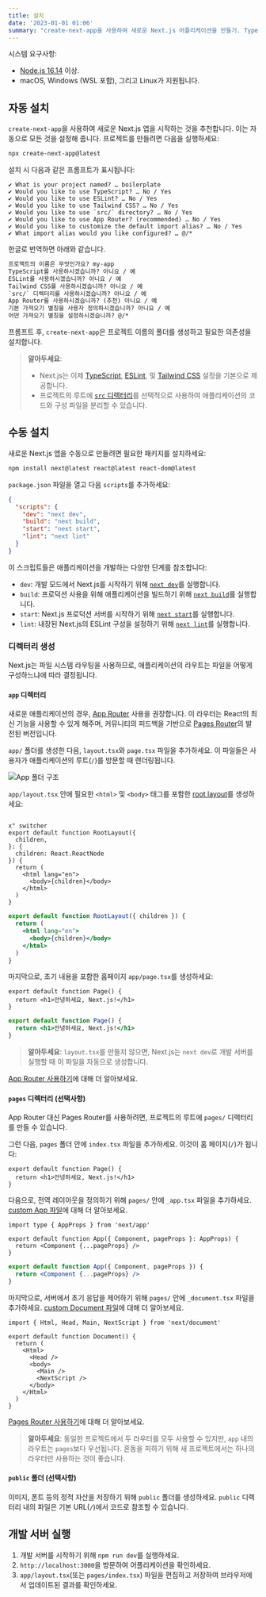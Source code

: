 ```yaml
---
title: 설치
date: '2023-01-01 01:06'
summary: "create-next-app을 사용하여 새로운 Next.js 어플리케이션을 만들기. TypeScript, 스타일 및 next.config.js 파일 설정."
---
```


<TOCInline toc={props.toc} asDisclosure />

시스템 요구사항:

- [Node.js 16.14](https://nodejs.org/) 이상.
- macOS, Windows (WSL 포함), 그리고 Linux가 지원됩니다.

## 자동 설치

`create-next-app`을 사용하여 새로운 Next.js 앱을 시작하는 것을 추천합니다. 이는 자동으로 모든 것을 설정해 줍니다. 프로젝트를 만들려면 다음을 실행하세요:

```bash filename="터미널"
npx create-next-app@latest
```

설치 시 다음과 같은 프롬프트가 표시됩니다:

```
✔ What is your project named? … boilerplate
✔ Would you like to use TypeScript? … No / Yes
✔ Would you like to use ESLint? … No / Yes
✔ Would you like to use Tailwind CSS? … No / Yes
✔ Would you like to use `src/` directory? … No / Yes
✔ Would you like to use App Router? (recommended) … No / Yes
✔ Would you like to customize the default import alias? … No / Yes
✔ What import alias would you like configured? … @/*
```

한글로 번역하면 아래와 같습니다.
```txt filename="터미널"
프로젝트의 이름은 무엇인가요? my-app
TypeScript를 사용하시겠습니까? 아니요 / 예
ESLint를 사용하시겠습니까? 아니요 / 예
Tailwind CSS를 사용하시겠습니까? 아니요 / 예
`src/` 디렉터리를 사용하시겠습니까? 아니요 / 예
App Router를 사용하시겠습니까? (추천) 아니요 / 예
기본 가져오기 별칭을 사용자 정의하시겠습니까? 아니요 / 예
어떤 가져오기 별칭을 설정하시겠습니까? @/*
```

프롬프트 후, `create-next-app`은 프로젝트 이름의 폴더를 생성하고 필요한 의존성을 설치합니다.

> **알아두세요**:
>
> - Next.js는 이제 [TypeScript](/docs/app/building-your-application/configuring/typescript), [ESLint](/docs/app/building-your-application/configuring/eslint), 및 [Tailwind CSS](/docs/app/building-your-application/styling/tailwind-css) 설정을 기본으로 제공합니다.
> - 프로젝트의 루트에 [`src` 디렉터리](/docs/app/building-your-application/configuring/src-directory)를 선택적으로 사용하여 애플리케이션의 코드와 구성 파일을 분리할 수 있습니다.

## 수동 설치

새로운 Next.js 앱을 수동으로 만들려면 필요한 패키지를 설치하세요:

```bash filename="터미널"
npm install next@latest react@latest react-dom@latest
```

`package.json` 파일을 열고 다음 `scripts`를 추가하세요:

```json filename="package.json"
{
  "scripts": {
    "dev": "next dev",
    "build": "next build",
    "start": "next start",
    "lint": "next lint"
  }
}
```

이 스크립트들은 애플리케이션을 개발하는 다양한 단계를 참조합니다:

- `dev`: 개발 모드에서 Next.js를 시작하기 위해 [`next dev`](/docs/app/api-reference/next-cli#development)를 실행합니다.
- `build`: 프로덕션 사용을 위해 애플리케이션을 빌드하기 위해 [`next build`](/docs/app/api-reference/next-cli#build)를 실행합니다.
- `start`: Next.js 프로덕션 서버를 시작하기 위해 [`next start`](/docs/app/api-reference/next-cli#production)를 실행합니다.
- `lint`: 내장된 Next.js의 ESLint 구성을 설정하기 위해 [`next lint`](/docs/app/api-reference/next-cli#lint)를 실행합니다.

### 디렉터리 생성

Next.js는 파일 시스템 라우팅을 사용하므로, 애플리케이션의 라우트는 파일을 어떻게 구성하느냐에 따라 결정됩니다.

#### `app` 디렉터리

새로운 애플리케이션의 경우, [App Router](/docs/app) 사용을 권장합니다. 이 라우터는 React의 최신 기능을 사용할 수 있게 해주며, 커뮤니티의 피드백을 기반으로 [Pages Router](/docs/pages)의 발전된 버전입니다.

`app/` 폴더를 생성한 다음, `layout.tsx`와 `page.tsx` 파일을 추가하세요. 이 파일들은 사용자가 애플리케이션의 루트(`/`)를 방문할 때 렌더링됩니다.

![App 폴더 구조](https://nextjs.org/_next/image?url=%2Fdocs%2Flight%2Fapp-getting-started.png&w=1920&q=75&dpl=dpl_99NrkuXSXU1aYrdcBbzPCEoaGY4x)

`app/layout.tsx` 안에 필요한 `<html>` 및 `<body>` 태그를 포함한 [root layout](/docs/app/building-your-application/routing/pages-and-layouts#root-layout-required)를 생성하세요:

```tsx filename="app/layout.ts

x" switcher
export default function RootLayout({
  children,
}: {
  children: React.ReactNode
}) {
  return (
    <html lang="en">
      <body>{children}</body>
    </html>
  )
}
```

```jsx filename="app/layout.js" switcher
export default function RootLayout({ children }) {
  return (
    <html lang="en">
      <body>{children}</body>
    </html>
  )
}
```

마지막으로, 초기 내용을 포함한 홈페이지 `app/page.tsx`를 생성하세요:

```tsx filename="app/page.tsx" switcher
export default function Page() {
  return <h1>안녕하세요, Next.js!</h1>
}
```

```jsx filename="app/page.js" switcher
export default function Page() {
  return <h1>안녕하세요, Next.js!</h1>
}
```

> **알아두세요**: `layout.tsx`를 만들지 않으면, Next.js는 `next dev`로 개발 서버를 실행할 때 이 파일을 자동으로 생성합니다.

[App Router 사용하기](/docs/app/building-your-application/routing/defining-routes)에 대해 더 알아보세요.

#### `pages` 디렉터리 (선택사항)

App Router 대신 Pages Router를 사용하려면, 프로젝트의 루트에 `pages/` 디렉터리를 만들 수 있습니다.

그런 다음, `pages` 폴더 안에 `index.tsx` 파일을 추가하세요. 이것이 홈 페이지(`/`)가 됩니다:

```tsx filename="pages/index.tsx" switcher
export default function Page() {
  return <h1>안녕하세요, Next.js!</h1>
}
```

다음으로, 전역 레이아웃을 정의하기 위해 `pages/` 안에 `_app.tsx` 파일을 추가하세요. [custom App 파일](/docs/pages/building-your-application/routing/custom-app)에 대해 더 알아보세요.

```tsx filename="pages/_app.tsx" switcher
import type { AppProps } from 'next/app'

export default function App({ Component, pageProps }: AppProps) {
  return <Component {...pageProps} />
}
```

```jsx filename="pages/_app.js" switcher
export default function App({ Component, pageProps }) {
  return <Component {...pageProps} />
}
```

마지막으로, 서버에서 초기 응답을 제어하기 위해 `pages/` 안에 `_document.tsx` 파일을 추가하세요. [custom Document 파일](/docs/pages/building-your-application/routing/custom-document)에 대해 더 알아보세요.

```tsx filename="pages/_document.tsx" switcher
import { Html, Head, Main, NextScript } from 'next/document'

export default function Document() {
  return (
    <Html>
      <Head />
      <body>
        <Main />
        <NextScript />
      </body>
    </Html>
  )
}
```

[Pages Router 사용하기](/docs/pages/building-your-application/routing/pages-and-layouts)에 대해 더 알아보세요.

> **알아두세요**: 동일한 프로젝트에서 두 라우터를 모두 사용할 수 있지만, `app` 내의 라우트는 `pages`보다 우선됩니다. 혼동을 피하기 위해 새 프로젝트에서는 하나의 라우터만 사용하는 것이 좋습니다.

#### `public` 폴더 (선택사항)

이미지, 폰트 등의 정적 자산을 저장하기 위해 `public` 폴더를 생성하세요. `public` 디렉터리 내의 파일은 기본 URL(`/`)에서 코드로 참조할 수 있습니다.

## 개발 서버 실행

1. 개발 서버를 시작하기 위해 `npm run dev`를 실행하세요.
2. `http://localhost:3000`을 방문하여 어플리케이션을 확인하세요.
3. `app/layout.tsx`(또는 `pages/index.tsx`) 파일을 편집하고 저장하여 브라우저에서 업데이트된 결과를 확인하세요.
